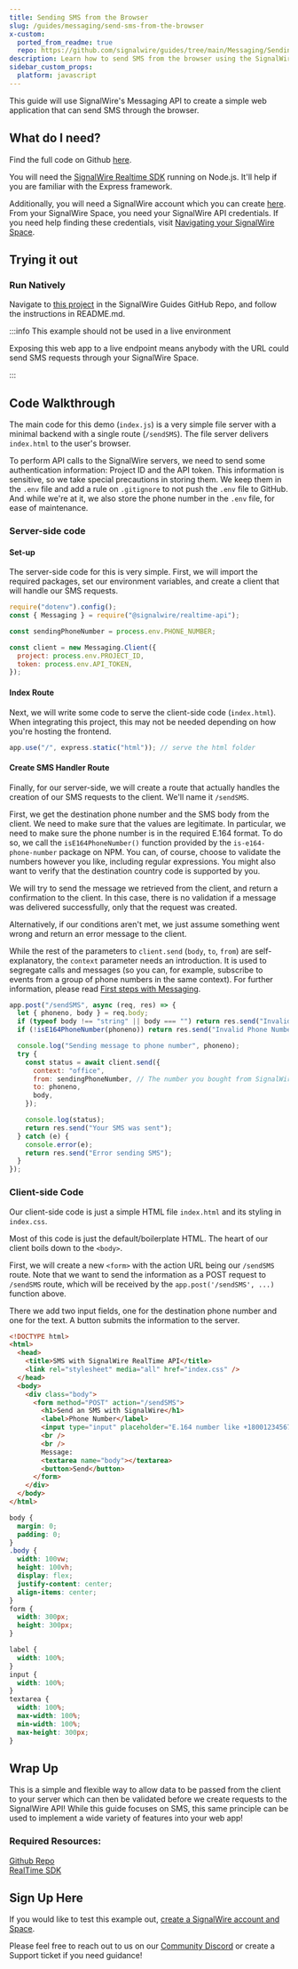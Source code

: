 ```yaml
---
title: Sending SMS from the Browser
slug: /guides/messaging/send-sms-from-the-browser
x-custom:
  ported_from_readme: true
  repo: https://github.com/signalwire/guides/tree/main/Messaging/Sending%20SMS%20from%20the%20Browser%20-%20NodeJS
description: Learn how to send SMS from the browser using the SignalWire Realtime SDK.
sidebar_custom_props:
  platform: javascript
---
```


[community-discord]: https://discord.com/invite/F2WNYTNjuF
[create-a-signalwire-account-and-space]: https://m.signalwire.com/signups/new?s=1
[first-steps-with-messaging-1]: ./first-steps-with-messaging
[github-repo]: https://github.com/signalwire/guides/tree/main/Messaging/Sending%20SMS%20from%20the%20Browser%20-%20NodeJS
[here]: https://github.com/signalwire/guides/tree/main/Messaging/Sending%20SMS%20from%20the%20Browser%20-%20NodeJS
[here-2]: https://m.signalwire.com/signups/new?s=1
[navigating-your-signalwire-space]: /platform/dashboard/get-started/explore
[realtime-sdk-1]: /sdks/realtime-sdk/
[signalwire-realtime-sdk-1]: /sdks/realtime-sdk/
[this-project]: https://github.com/signalwire/guides/tree/main/Messaging/Sending%20SMS%20from%20the%20Browser%20-%20NodeJS

This guide will use SignalWire's Messaging API to create a simple web application that can send SMS through the browser.

## What do I need?

Find the full code on Github [here][here].

You will need the [SignalWire Realtime SDK][signalwire-realtime-sdk-1] running on Node.js. It'll help if you are familiar with the Express framework.

Additionally, you will need a SignalWire account which you can create [here][here-2]. From your SignalWire Space, you need your SignalWire API credentials. If you need help finding these credentials, visit [Navigating your SignalWire Space][navigating-your-signalwire-space].

## Trying it out

### Run Natively

Navigate to [this project][this-project]
in the SignalWire Guides GitHub Repo, and follow the instructions in README.md.

:::info This example should not be used in a live environment

Exposing this web app to a live endpoint means anybody with the URL could send SMS requests through your SignalWire Space.

:::

## Code Walkthrough

The main code for this demo (`index.js`) is a very simple file server with a minimal backend with a single route (`/sendSMS`). The file server delivers `index.html` to the user's browser.

To perform API calls to the SignalWire servers, we need to send some authentication information: Project ID and the API token. This information is sensitive, so we take special precautions in storing them. We keep them in the `.env` file and add a rule on `.gitignore` to not push the `.env` file to GitHub. And while we're at it, we also store the phone number in the `.env` file, for ease of maintenance.

### Server-side code

#### Set-up

The server-side code for this is very simple. First, we will import the required packages, set our environment variables, and create a client that will handle our SMS requests.

```javascript
require("dotenv").config();
const { Messaging } = require("@signalwire/realtime-api");

const sendingPhoneNumber = process.env.PHONE_NUMBER;

const client = new Messaging.Client({
  project: process.env.PROJECT_ID,
  token: process.env.API_TOKEN,
});
```

#### Index Route

Next, we will write some code to serve the client-side code (`index.html`). When integrating this project, this may not be needed depending on how you're hosting the frontend.

```javascript
app.use("/", express.static("html")); // serve the html folder
```

#### Create SMS Handler Route

Finally, for our server-side, we will create a route that actually handles the creation of our SMS requests to the client. We'll name it `/sendSMS`.

First, we get the destination phone number and the SMS body from the client. We need to make sure that the values are legitimate. In particular, we need to make sure the phone number is in the required E.164 format. To do so, we call the `isE164PhoneNumber()` function provided by the `is-e164-phone-number` package on NPM. You can, of course, choose to validate the numbers however you like, including regular expressions. You might also want to verify that the destination country code is supported by you.

We will try to send the message we retrieved from the client, and return a confirmation to the client. In this case, there is no validation if a message was delivered successfully, only that the request was created.

Alternatively, if our conditions aren't met, we just assume something went wrong and return an error message to the client.

While the rest of the parameters to `client.send` (`body`, `to`, `from`) are self-explanatory, the `context` parameter needs an introduction. It is used to segregate calls and messages (so you can, for example, subscribe to events from a group of phone numbers in the same context). For further information, please read [First steps with Messaging][first-steps-with-messaging-1].

```javascript
app.post("/sendSMS", async (req, res) => {
  let { phoneno, body } = req.body;
  if (typeof body !== "string" || body === "") return res.send("Invalid body");
  if (!isE164PhoneNumber(phoneno)) return res.send("Invalid Phone Number");

  console.log("Sending message to phone number", phoneno);
  try {
    const status = await client.send({
      context: "office",
      from: sendingPhoneNumber, // The number you bought from SignalWire
      to: phoneno,
      body,
    });

    console.log(status);
    return res.send("Your SMS was sent");
  } catch (e) {
    console.error(e);
    return res.send("Error sending SMS");
  }
});
```

### Client-side Code

Our client-side code is just a simple HTML file `index.html` and its styling in `index.css`.

Most of this code is just the default/boilerplate HTML. The heart of our client boils down to the `<body>`.

First, we will create a new `<form>` with the action URL being our `/sendSMS` route. Note that we want to send the information as a POST request to `/sendSMS` route, which will be received by the `app.post('/sendSMS', ...)` function above.

There we add two input fields, one for the destination phone number and one for the text. A button submits the information to the server.

```html
<!DOCTYPE html>
<html>
  <head>
    <title>SMS with SignalWire RealTime API</title>
    <link rel="stylesheet" media="all" href="index.css" />
  </head>
  <body>
    <div class="body">
      <form method="POST" action="/sendSMS">
        <h1>Send an SMS with SignalWire</h1>
        <label>Phone Number</label>
        <input type="input" placeholder="E.164 number like +18001234567" name="phoneno" />
        <br />
        <br />
        Message:
        <textarea name="body"></textarea>
        <button>Send</button>
      </form>
    </div>
  </body>
</html>
```

```css index.css
body {
  margin: 0;
  padding: 0;
}
.body {
  width: 100vw;
  height: 100vh;
  display: flex;
  justify-content: center;
  align-items: center;
}
form {
  width: 300px;
  height: 300px;
}

label {
  width: 100%;
}
input {
  width: 100%;
}
textarea {
  width: 100%;
  max-width: 100%;
  min-width: 100%;
  max-height: 300px;
}
```

## Wrap Up

This is a simple and flexible way to allow data to be passed from the client to your server which can then be validated before we create requests to the SignalWire API! While this guide focuses on SMS, this same principle can be used to implement a wide variety of features into your web app!

### Required Resources:

[Github Repo][github-repo]  
[RealTime SDK][realtime-sdk-1]

## Sign Up Here

If you would like to test this example out, [create a SignalWire account and Space][create-a-signalwire-account-and-space].

Please feel free to reach out to us on our [Community Discord][community-discord] or create a Support ticket if you need guidance!